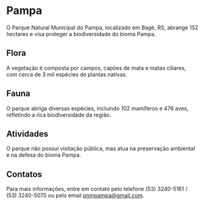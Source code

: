 # Pampa

O Parque Natural Municipal do Pampa, localizado em Bagé, RS, abrange 152 hectares e visa proteger a biodiversidade do bioma Pampa.

## Flora

A vegetação é composta por campos, capões de mata e matas ciliares, com cerca de 3 mil espécies de plantas nativas.

## Fauna

O parque abriga diversas espécies, incluindo 102 mamíferos e 476 aves, refletindo a rica biodiversidade da região.

## Atividades

O parque não possui visitação pública, mas atua na preservação ambiental e na defesa do bioma Pampa.

## Contatos

Para mais informações, entre em contato pelo telefone (53) 3240-5161 / (53) 3240-5075 ou pelo email pnmpampa@gmail.com.